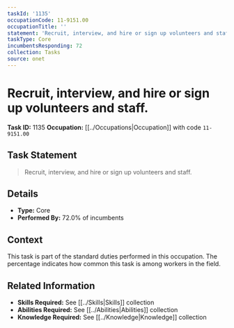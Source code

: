 ```yaml
---
taskId: '1135'
occupationCode: 11-9151.00
occupationTitle: ''
statement: 'Recruit, interview, and hire or sign up volunteers and staff.'
taskType: Core
incumbentsResponding: 72
collection: Tasks
source: onet
---
```

# Recruit, interview, and hire or sign up volunteers and staff.

**Task ID:** 1135
**Occupation:** [[../Occupations|Occupation]] with code `11-9151.00`

## Task Statement

> Recruit, interview, and hire or sign up volunteers and staff.

## Details

- **Type:** Core
- **Performed By:** 72.0% of incumbents

## Context

This task is part of the standard duties performed in this occupation. The percentage indicates how common this task is among workers in the field.

## Related Information

- **Skills Required:** See [[../Skills|Skills]] collection
- **Abilities Required:** See [[../Abilities|Abilities]] collection
- **Knowledge Required:** See [[../Knowledge|Knowledge]] collection
